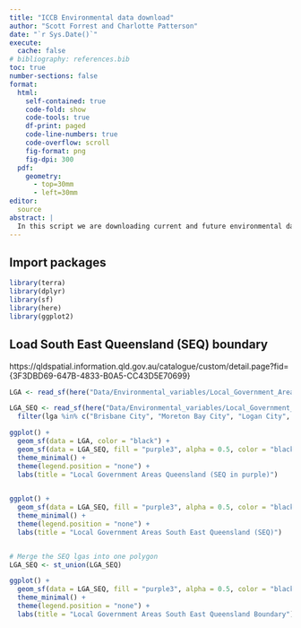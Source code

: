 ```yaml
---
title: "ICCB Environmental data download"
author: "Scott Forrest and Charlotte Patterson"
date: "`r Sys.Date()`"
execute: 
  cache: false
# bibliography: references.bib
toc: true
number-sections: false
format: 
  html:
    self-contained: true
    code-fold: show
    code-tools: true
    df-print: paged
    code-line-numbers: true
    code-overflow: scroll
    fig-format: png
    fig-dpi: 300
  pdf:
    geometry: 
      - top=30mm
      - left=30mm
editor:
  source
abstract: |
  In this script we are downloading current and future environmental data (as rasters) to use in species distribution models (SDMs) for koalas (Phascolarctos cinereus) in the South-East Queensland (SEQ) region. 
---
```


## Import packages

```r

library(terra)
library(dplyr)
library(sf)
library(here)
library(ggplot2)

```
## Load South East Queensland (SEQ) boundary

https://qldspatial.information.qld.gov.au/catalogue/custom/detail.page?fid={3F3DBD69-647B-4833-B0A5-CC43D5E70699}

```r

LGA <- read_sf(here("Data/Environmental_variables/Local_Government_Areas.shp")) 

LGA_SEQ <- read_sf(here("Data/Environmental_variables/Local_Government_Areas.shp")) %>% 
  filter(lga %in% c("Brisbane City", "Moreton Bay City", "Logan City", "Ipswich City", "Redland City", "Scenic Rim Regional", "Somerset Regional", "Lockyer Valley Regional", "Gold Coast City", "Sunshine Coast Regional", "Toowoomba Regional", "Noosa Shire"))

ggplot() +
  geom_sf(data = LGA, color = "black") +
  geom_sf(data = LGA_SEQ, fill = "purple3", alpha = 0.5, color = "black", size = 0.2) +
  theme_minimal() +
  theme(legend.position = "none") +
  labs(title = "Local Government Areas Queensland (SEQ in purple)")
  

ggplot() +
  geom_sf(data = LGA_SEQ, fill = "purple3", alpha = 0.5, color = "black", size = 0.2) +
  theme_minimal() +
  theme(legend.position = "none") +
  labs(title = "Local Government Areas South East Queensland (SEQ)")


# Merge the SEQ lgas into one polygon
LGA_SEQ <- st_union(LGA_SEQ)

ggplot() +
  geom_sf(data = LGA_SEQ, fill = "purple3", alpha = 0.5, color = "black", size = 0.2) +
  theme_minimal() +
  theme(legend.position = "none") +
  labs(title = "Local Government Areas South East Queensland Boundary")

```

